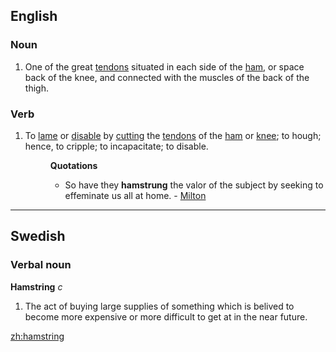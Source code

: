 ==English==

===Noun===
{{en-noun}}

# {{anatomy}} One of the great [[tendon]]s situated in each side of the [[ham]], or space back of the knee, and connected with the muscles of the back of the thigh.

===Verb===
{{en-verb|hamstrings|hamstringing|hamstrung}}

#{{transitive}} To [[lame]] or [[disable]] by [[cut]]ting the [[tendon]]s of the [[ham]] or [[knee]]; to hough; hence, to cripple; to incapacitate; to disable.
#:'''Quotations'''
#:*So have they <b>hamstrung</b> the valor of the subject by seeking to effeminate us all at home. - [[Milton]]

----
==Swedish==

===Verbal noun===
'''Hamstring''' ''c''

#The act of buying large supplies of something which is belived to become more expensive or more difficult to get at in the near future.

[[zh:hamstring]]